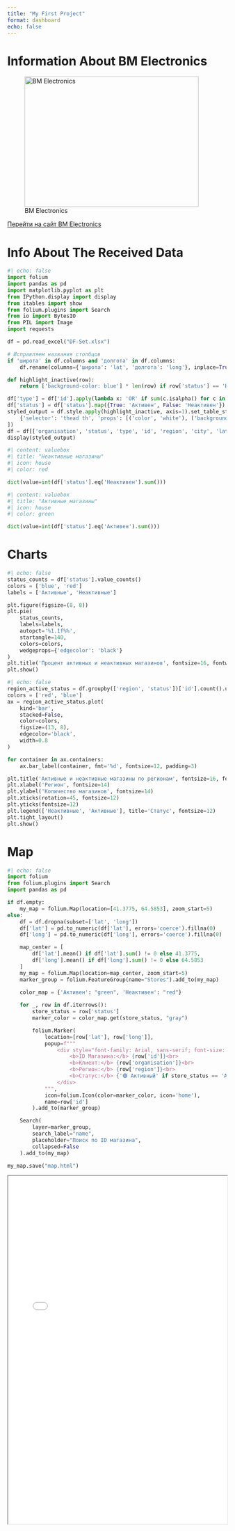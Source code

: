 ```yaml
---
title: "My First Project"
format: dashboard
echo: false
---
```


# Information About BM Electronics
![BM Electronics](https://avatars.mds.yandex.net/i?id=92d9463f247a088e92d27271bbe5806f_sr-5023418-images-thumbs&n=13.png){height=300 width=400}

[Перейти на сайт BM Electronics](https://bme.uz/)

# Info About The Received Data

```python
#| echo: false
import folium
import pandas as pd
import matplotlib.pyplot as plt
from IPython.display import display
from itables import show
from folium.plugins import Search
from io import BytesIO
from PIL import Image
import requests

df = pd.read_excel("DF-Set.xlsx")

# Исправляем названия столбцов
if 'широта' in df.columns and 'долгота' in df.columns:
    df.rename(columns={'широта': 'lat', 'долгота': 'long'}, inplace=True)

def highlight_inactive(row):
    return ['background-color: blue'] * len(row) if row['status'] == 'Неактивен' else [''] * len(row)

df['type'] = df['id'].apply(lambda x: 'OR' if sum(c.isalpha() for c in str(x)) >= 2 else 'IR') 
df['status'] = df['status'].map({True: 'Активен', False: 'Неактивен'})
styled_output = df.style.apply(highlight_inactive, axis=1).set_table_styles([
    {'selector': 'thead th', 'props': [('color', 'white'), ('background-color', 'black')]}
])
df = df[['organisation', 'status', 'type', 'id', 'region', 'city', 'lat', 'long']].reset_index(drop=True)
display(styled_output)
```

```python
#| content: valuebox
#| title: "Неактивные магазины"
#| icon: house
#| color: red

dict(value=int(df['status'].eq('Неактивен').sum()))
```

```python
#| content: valuebox
#| title: "Активные магазины"
#| icon: house
#| color: green

dict(value=int(df['status'].eq('Активен').sum()))
```

# Charts

```python
#| echo: false
status_counts = df['status'].value_counts()
colors = ['blue', 'red']
labels = ['Активные', 'Неактивные']

plt.figure(figsize=(8, 8))
plt.pie(
    status_counts, 
    labels=labels, 
    autopct='%1.1f%%', 
    startangle=140, 
    colors=colors,
    wedgeprops={'edgecolor': 'black'}
)
plt.title('Процент активных и неактивных магазинов', fontsize=16, fontweight='bold')
plt.show()
```

```python
#| echo: false
region_active_status = df.groupby(['region', 'status'])['id'].count().unstack(fill_value=0)
colors = ['red', 'blue']
ax = region_active_status.plot(
    kind='bar',
    stacked=False,
    color=colors,
    figsize=(13, 8),
    edgecolor='black',
    width=0.8
)

for container in ax.containers:
    ax.bar_label(container, fmt='%d', fontsize=12, padding=3)

plt.title('Активные и неактивные магазины по регионам', fontsize=16, fontweight='bold')
plt.xlabel('Регион', fontsize=14)
plt.ylabel('Количество магазинов', fontsize=14)
plt.xticks(rotation=45, fontsize=12)
plt.yticks(fontsize=12)
plt.legend(['Неактивные', 'Активные'], title='Статус', fontsize=12)
plt.tight_layout()
plt.show()
```

# Map
```python
#| echo: false
import folium
from folium.plugins import Search
import pandas as pd

if df.empty:
    my_map = folium.Map(location=[41.3775, 64.5853], zoom_start=5)
else:
    df = df.dropna(subset=['lat', 'long'])
    df['lat'] = pd.to_numeric(df['lat'], errors='coerce').fillna(0)
    df['long'] = pd.to_numeric(df['long'], errors='coerce').fillna(0)

    map_center = [
        df['lat'].mean() if df['lat'].sum() != 0 else 41.3775,
        df['long'].mean() if df['long'].sum() != 0 else 64.5853
    ]
    my_map = folium.Map(location=map_center, zoom_start=5)
    marker_group = folium.FeatureGroup(name="Stores").add_to(my_map)
    
    color_map = {'Активен': "green", 'Неактивен': "red"}

    for _, row in df.iterrows():
        store_status = row['status']
        marker_color = color_map.get(store_status, "gray")

        folium.Marker(
            location=[row['lat'], row['long']],
            popup=f"""
                <div style="font-family: Arial, sans-serif; font-size: 14px; color: #333; padding: 8px; border-radius: 8px; background: #fff; width: 200px;">
                    <b>ID Магазина:</b> {row['id']}<br>
                    <b>Клиент:</b> {row['organisation']}<br>
                    <b>Регион:</b> {row['region']}<br>
                    <b>Статус:</b> {'🟢 Активный' if store_status == 'Активен' else '🔴 Неактивный'}
                </div>
            """,
            icon=folium.Icon(color=marker_color, icon='home'),
            name=row['id']
        ).add_to(marker_group)

    Search(
        layer=marker_group,
        search_label="name",
        placeholder="Поиск по ID магазина",
        collapsed=False
    ).add_to(my_map)

my_map.save("map.html")
```

<iframe src="map.html" width="100%" height="800px"></iframe>
